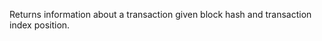 
Returns information about a transaction given block hash and transaction index position. <CreditCost network="evm" method="eth_getTransactionByBlockHashAndIndex" />

